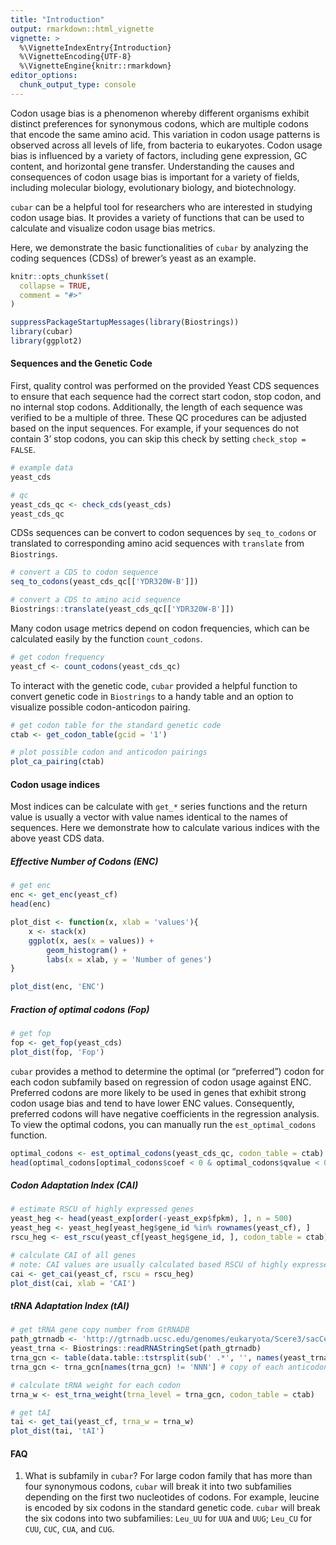 ```yaml
---
title: "Introduction"
output: rmarkdown::html_vignette
vignette: >
  %\VignetteIndexEntry{Introduction}
  %\VignetteEncoding{UTF-8}
  %\VignetteEngine{knitr::rmarkdown}
editor_options: 
  chunk_output_type: console
---
```


Codon usage bias is a phenomenon whereby different organisms exhibit distinct preferences for synonymous codons, which are multiple codons that encode the same amino acid. This variation in codon usage patterns is observed across all levels of life, from bacteria to eukaryotes. Codon usage bias is influenced by a variety of factors, including gene expression, GC content, and horizontal gene transfer. Understanding the causes and consequences of codon usage bias is important for a variety of fields, including molecular biology, evolutionary biology, and biotechnology.

`cubar` can be a helpful tool for researchers who are interested in studying codon usage bias. It provides a variety of functions that can be used to calculate and visualize codon usage bias metrics.

Here, we demonstrate the basic functionalities of `cubar` by analyzing the coding sequences (CDSs) of brewer's yeast as an example.

```r
knitr::opts_chunk$set(
  collapse = TRUE,
  comment = "#>"
)
```


```r
suppressPackageStartupMessages(library(Biostrings))
library(cubar)
library(ggplot2)
```

#### Sequences and the Genetic Code
First, quality control was performed on the provided Yeast CDS sequences to ensure that each sequence had the correct start codon, stop codon, and no internal stop codons. Additionally, the length of each sequence was verified to be a multiple of three. These QC procedures can be adjusted based on the input sequences. For example, if your sequences do not contain 3' stop codons, you can skip this check by setting `check_stop = FALSE`.
```r
# example data
yeast_cds

# qc
yeast_cds_qc <- check_cds(yeast_cds)
yeast_cds_qc
```

CDSs sequences can be convert to codon sequences by `seq_to_codons` or translated to corresponding amino acid sequences with `translate` from `Biostrings`.
```r
# convert a CDS to codon sequence
seq_to_codons(yeast_cds_qc[['YDR320W-B']])

# convert a CDS to amino acid sequence
Biostrings::translate(yeast_cds_qc[['YDR320W-B']])
```

Many codon usage metrics depend on codon frequencies, which can be calculated easily by the function `count_codons`.
```r
# get codon frequency
yeast_cf <- count_codons(yeast_cds_qc)
```

To interact with the genetic code, `cubar` provided a helpful function to convert genetic code in `Biostrings` to a handy table and an option to visualize possible codon-anticodon pairing.
```r
# get codon table for the standard genetic code
ctab <- get_codon_table(gcid = '1')

# plot possible codon and anticodon pairings
plot_ca_pairing(ctab)
```

#### Codon usage indices
Most indices can be calculate with `get_*` series functions and the return value is usually a vector with value names identical to the names of sequences. Here we demonstrate how to calculate various indices with the above yeast CDS data.

##### Effective Number of Codons (ENC)
```r
# get enc
enc <- get_enc(yeast_cf)
head(enc)

plot_dist <- function(x, xlab = 'values'){
    x <- stack(x)
    ggplot(x, aes(x = values)) +
        geom_histogram() +
        labs(x = xlab, y = 'Number of genes')
}

plot_dist(enc, 'ENC')
```

##### Fraction of optimal codons (Fop)
```r
# get fop
fop <- get_fop(yeast_cds)
plot_dist(fop, 'Fop')
```

`cubar` provides a method to determine the optimal (or "preferred") codon for each codon subfamily based on regression of codon usage against ENC. Preferred codons are more likely to be used in genes that exhibit strong codon usage bias and tend to have lower ENC values. Consequently, preferred codons will have negative coefficients in the regression analysis. To view the optimal codons, you can manually run the `est_optimal_codons` function.
```r
optimal_codons <- est_optimal_codons(yeast_cds_qc, codon_table = ctab)
head(optimal_codons[optimal_codons$coef < 0 & optimal_codons$qvalue < 0.01, ])
```

##### Codon Adaptation Index (CAI)
```r
# estimate RSCU of highly expressed genes
yeast_heg <- head(yeast_exp[order(-yeast_exp$fpkm), ], n = 500)
yeast_heg <- yeast_heg[yeast_heg$gene_id %in% rownames(yeast_cf), ]
rscu_heg <- est_rscu(yeast_cf[yeast_heg$gene_id, ], codon_table = ctab)

# calculate CAI of all genes
# note: CAI values are usually calculated based RSCU of highly expressed genes.
cai <- get_cai(yeast_cf, rscu = rscu_heg)
plot_dist(cai, xlab = 'CAI')
```

##### tRNA Adaptation Index (tAI)
```r
# get tRNA gene copy number from GtRNADB
path_gtrnadb <- 'http://gtrnadb.ucsc.edu/genomes/eukaryota/Scere3/sacCer3-mature-tRNAs.fa'
yeast_trna <- Biostrings::readRNAStringSet(path_gtrnadb)
trna_gcn <- table(data.table::tstrsplit(sub(' .*', '', names(yeast_trna)), '-')[[3]])
trna_gcn <- trna_gcn[names(trna_gcn) != 'NNN'] # copy of each anticodon

# calculate tRNA weight for each codon
trna_w <- est_trna_weight(trna_level = trna_gcn, codon_table = ctab)

# get tAI
tai <- get_tai(yeast_cf, trna_w = trna_w)
plot_dist(tai, 'tAI')
```

#### FAQ
1. What is subfamily in `cubar`?
   For large codon family that has more than four synonymous codons, `cubar` will break it into two subfamilies depending on the first two nucleotides of codons. For example, leucine is encoded by six codons in the standard genetic code. `cubar` will break the six codons into two subfamilies: `Leu_UU` for `UUA` and `UUG`; `Leu_CU` for `CUU`, `CUC`, `CUA`, and `CUG`.
